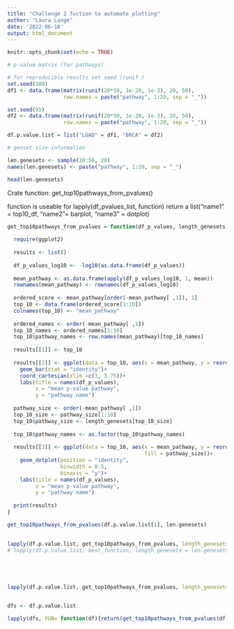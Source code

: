 ```yaml
---
title: "Challenge 2 fuction to automate plotting"
author: "Laura Lange"
date: '2022-06-18'
output: html_document
---
```


```r
knitr::opts_chunk$set(echo = TRUE)
```

```r
# p-value matrix (for pathways)

# for reproducible results set seed (runif )
set.seed(100)
df1 <- data.frame(matrix(runif(20*50, 1e-20, 1e-3), 20, 50),
                  row.names = paste("pathway", 1:20, sep = "_"))

set.seed(95)
df2 <- data.frame(matrix(runif(20*50, 1e-20, 1e-3), 20, 50),
                  row.names = paste("pathway", 1:20, sep = "_"))

df.p.value.list = list("LUAD" = df1, "BRCA" = df2)

# genset size information 

len.genesets <- sample(10:50, 20)
names(len.genesets) <- paste("pathway", 1:20, sep = "_")

head(len.genesets)
```

Crate function: get_top10pathways_from_pvalues()

function is useable for lapply(df_pvalues_list, function)
return a list("name1" = top10_df, "name2"= barplot, "name3" = dotplot)

```r
get_top10pathways_from_pvalues = function(df_p_values, length_genesets) {
  
  require(ggplot2)
  
  results <- list()
    
  df_p_values_log10 <- -log10(as.data.frame(df_p_values))
    
  mean_pathway <- as.data.frame(apply(df_p_values_log10, 1, mean))
  rownames(mean_pathway) <- rownames(df_p_values_log10)
  
  ordered_score <- mean_pathway[order(-mean_pathway[ ,1]), 1]
  top_10 <- data.frame(ordered_score[1:10])
  colnames(top_10) <- "mean_pathway"
  
  ordered_names <- order(-mean_pathway[ ,1])
  top_10_names <- ordered_names[1:10]
  top_10$pathway_names <- row.names(mean_pathway)[top_10_names]
  
  results[[1]] <- top_10
  
  results[[2]] <- ggplot(data = top_10, aes(x = mean_pathway, y = reorder(pathway_names, mean_pathway)))+
    geom_bar(stat = "identity")+
    coord_cartesian(xlim =c(3, 3.75))+
    labs(title = names(df_p_values),
         x = "mean p-value pathway",
         y = "pathway name")
  
  pathway_size <- order(-mean_pathway[ ,1])
  top_10_size <- pathway_size[1:10]
  top_10$pathway_size <- length_genesets[top_10_size]
  
  top_10$pathway_names <- as.factor(top_10$pathway_names)
  
  results[[3]] <- ggplot(data = top_10, aes(x = mean_pathway, y = reorder(pathway_names, mean_pathway),
                                            fill = pathway_size))+
    geom_dotplot(position = "identity",
                 binwidth = 0.5,
                 binaxis = "y")+
    labs(title = names(df_p_values),
         x = "mean p-value pathway",
         y = "pathway name")
  
  print(results)
}
```

```r
get_top10pathways_from_pvalues(df.p.value.list[1], len.genesets)
                               
```

```r

lapply(df.p.value.list, get_top10pathways_from_pvalues, length_genesets = len.genesets)
# lapply(df.p.value.list, best_function, length_genesets = len.genesets)





lapply(df.p.value.list, get_top10pathways_from_pvalues, length_genesets = len.genesets)


dfs <- df.p.value.list

lapply(dfs, FUN= function(df){return(get_top10pathways_from_pvalues(df, len.genesets))})
```

